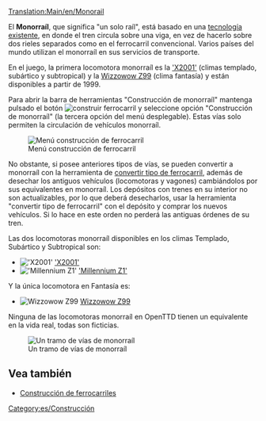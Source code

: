 [[Translation:Main/en/Monorail]]{{es/Tipos de ferrocarril}}

El '''Monorraíl''', que significa "un solo raíl", está basado en una [http://www.wikipedia.org/wiki/es:monorraíl tecnología existente], en donde el tren circula sobre una viga, en vez de hacerlo sobre dos rieles separados como en el ferrocarril convencional. Varios países del mundo utilizan el monorraíl en sus servicios de transporte.

En el juego, la primera locomotora monorraíl es la [[Main/es/X2001|'X2001']] (climas templado, subártico y subtropical) y la [[Main/es/Wizzowow Z99|Wizzowow Z99]] (clima fantasía) y están disponibles a partir de 1999.

Para abrir la barra de herramientas "Construcción de monorraíl" mantenga pulsado el botón [[File:en/Manual html m772c5b23.png|construir ferrocarril]] y seleccione opción "Construcción de monorraíl" (la tercera opción del menú desplegable). Estas vías solo permiten la circulación de vehículos monorraíl. 

[[File:es/Openttd-rail1.png|none|Menú construcción de ferrocarril]]

No obstante, si posee anteriores tipos de vías, se pueden convertir a monorraíl con la herramienta de [[Main/es/Convertir tipo de ferrocarril|convertir tipo de ferrocarril]], además de desechar los antiguos vehículos (locomotoras y vagones) cambiándolos por sus equivalentes en monorraíl. Los depósitos con trenes en su interior no son actualizables, por lo que deberá desecharlos, usar la herramienta "convertir tipo de ferrocarril" con el depósito y comprar los nuevos vehículos. Si lo hace en este orden no perderá las antiguas órdenes de su tren.

Las dos locomotoras monorraíl disponibles en los climas Templado, Subártico y Subtropical son:
*[[File:en/X2001.png|'X2001']] [[Main/es/X2001|'X2001']]
*[[File:en/Millenniumz1.png|'Millennium Z1']] [[Main/es/Millennium Z1|'Millennium Z1']]
Y la única locomotora en Fantasía es:
*[[File:en/Wizzowowz99.png|Wizzowow Z99]] [[Main/es/Wizzowow Z99|Wizzowow Z99]]

Ninguna de las locomotoras monorraíl en OpenTTD tienen un equivalente en la vida real, todas son ficticias.

[[File:en/MonorialTemp.png|none|frame|Un tramo de vías de monorraíl]]

==Vea también==
*[[Main/es/Construcción de ferrocarriles|Construcción de ferrocarriles]]

[[Category:es/Construcción]]